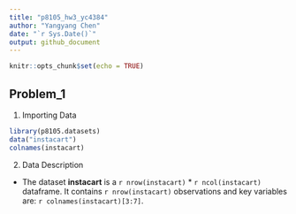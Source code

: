 ```yaml
---
title: "p8105_hw3_yc4384"
author: "Yangyang Chen"
date: "`r Sys.Date()`"
output: github_document
---
```


```r
knitr::opts_chunk$set(echo = TRUE)
```

## Problem_1

1. Importing Data
```r
library(p8105.datasets)
data("instacart")
colnames(instacart)
```

2. Data Description

* The dataset **instacart** is a `r nrow(instacart)` * `r ncol(instacart)` dataframe. It contains `r nrow(instacart)` observations and key variables are: `r colnames(instacart)[3:7]`.

